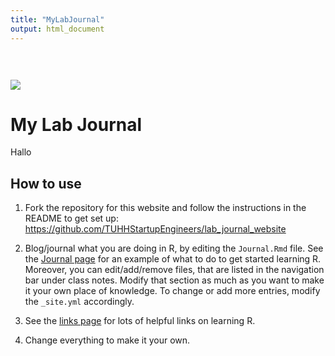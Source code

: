 ```yaml
---
title: "MyLabJournal"
output: html_document
---
```


<div style="padding-top: 30px;"></div>

![](images/logo.png)

# **My Lab Journal**

Hallo

## How to use

1. Fork the repository for this website and follow the instructions in the README to get set up: [https://github.com/TUHHStartupEngineers/lab_journal_website](https://github.com/TUHHStartupEngineers/lab_journal_website)

2. Blog/journal what you are doing in R, by editing the `Journal.Rmd` file. See the [Journal page](https://tuhhstartupengineers.github.io/lab_journal_website/journal.html) for an example of what to do to get started learning R. Moreover, you can edit/add/remove files, that are listed in the navigation bar under class notes. Modify that section as much as you want to make it your own place of knowledge. To change or add more entries, modify the `_site.yml` accordingly.

3. See the [links page](https://tuhhstartupengineers.github.io/lab_journal_website/links.html) for lots of helpful links on learning R.

4. Change everything to make it your own.